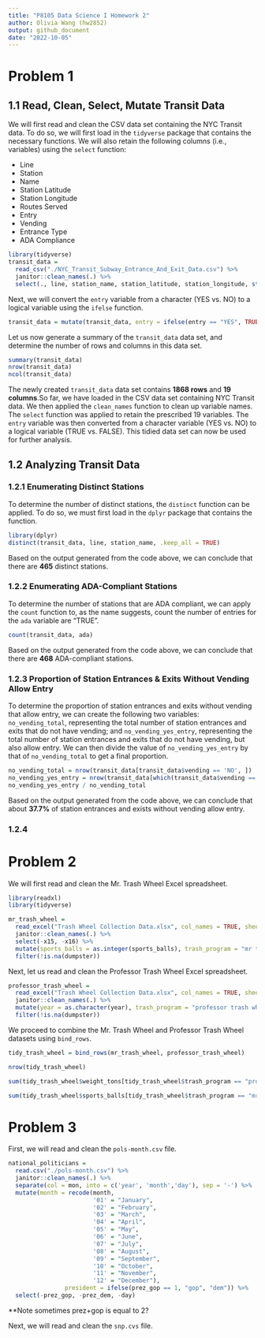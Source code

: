 ```yaml
---
title: "P8105 Data Science I Homework 2"
author: Olivia Wang (hw2852)
output: github_document
date: "2022-10-05"
---
```


# Problem 1 

## 1.1 Read, Clean, Select, Mutate Transit Data

We will first read and clean the CSV data set containing the NYC Transit data. To do so, we will first load in the `tidyverse` package that contains the necessary functions. We will also retain the following columns (i.e., variables) using the `select` function: 

* Line
* Station
* Name
* Station Latitude
* Station Longitude
* Routes Served
* Entry
* Vending
* Entrance Type
* ADA Compliance

```r
library(tidyverse)
transit_data = 
  read_csv("./NYC_Transit_Subway_Entrance_And_Exit_Data.csv") %>% 
  janitor::clean_names(.) %>% 
  select(., line, station_name, station_latitude, station_longitude, starts_with("route"), entry, vending, entrance_type, ada)
```

Next, we will convert the `entry` variable from a character (YES vs. NO) to a logical variable using the `ifelse` function. 
```r
transit_data = mutate(transit_data, entry = ifelse(entry == "YES", TRUE, FALSE))
```

Let us now generate a summary of the `transit_data` data set, and determine the number of rows and columns in this data set. 
```r
summary(transit_data)
nrow(transit_data)
ncol(transit_data)
```

The newly created `transit_data` data set contains __1868 rows__ and __19 columns__.So far, we have loaded in the CSV data set containing NYC Transit data. We then applied the `clean_names` function to clean up variable names. The `select` function was applied to retain the prescribed 19 variables. The `entry` variable was then converted from a character variable (YES vs. NO) to a logical variable (TRUE vs. FALSE). This tidied data set can now be used for further analysis. 


## 1.2 Analyzing Transit Data

### 1.2.1 Enumerating Distinct Stations

To determine the number of distinct stations, the `distinct` function can be applied. To do so, we must first load in the `dplyr` package that contains the function. 
```r
library(dplyr)
distinct(transit_data, line, station_name, .keep_all = TRUE)
```

Based on the output generated from the code above, we can conclude that there are __465__ distinct stations. 

### 1.2.2 Enumerating ADA-Compliant Stations

To determine the number of stations that are ADA compliant, we can apply the `count` function to, as the name suggests, count the number of entries for the `ada` variable are "TRUE". 

```r
count(transit_data, ada)
```

Based on the output generated from the code above, we can conclude that there are __468__ ADA-compliant stations. 

### 1.2.3 Proportion of Station Entrances & Exits Without Vending Allow Entry

To determine the proportion of station entrances and exits without vending that allow entry, we can create the following two variables: `no_vending_total`, representing the total number of station entrances and exits that do not have vending; and `no_vending_yes_entry`, representing the total number of station entrances and exits that do not have vending, but also allow entry. We can then divide the value of `no_vending_yes_entry` by that of `no_vending_total` to get a final proportion. 

```r
no_vending_total = nrow(transit_data[transit_data$vending == 'NO', ])
no_vending_yes_entry = nrow(transit_data[which(transit_data$vending == 'NO' & transit_data$entry == TRUE), ])
no_vending_yes_entry / no_vending_total

```
Based on the output generated from the code above, we can conclude that about __37.7%__ of station entrances and exists without vending allow entry. 

### 1.2.4

# Problem 2

We will first read and clean the Mr. Trash Wheel Excel spreadsheet. 

```r
library(readxl)
library(tidyverse)
```
```r
mr_trash_wheel = 
  read_excel("Trash Wheel Collection Data.xlsx", col_names = TRUE, sheet = 1, skip = 1) %>%
  janitor::clean_names(.) %>% 
  select(-x15, -x16) %>% 
  mutate(sports_balls = as.integer(sports_balls), trash_program = "mr trash wheel") %>% 
  filter(!is.na(dumpster))
```

Next, let us read and clean the Professor Trash Wheel Excel spreadsheet. 
```r
professor_trash_wheel = 
  read_excel("Trash Wheel Collection Data.xlsx", col_names = TRUE, sheet = 2, skip = 1) %>%
  janitor::clean_names(.) %>%
  mutate(year = as.character(year), trash_program = "professor trash wheel") %>% 
  filter(!is.na(dumpster))
```

We proceed to combine the Mr. Trash Wheel and Professor Trash Wheel datasets using `bind_rows`.

```r
tidy_trash_wheel = bind_rows(mr_trash_wheel, professor_trash_wheel)
```

```r
nrow(tidy_trash_wheel)
```
```r
sum(tidy_trash_wheel$weight_tons[tidy_trash_wheel$trash_program == "professor trash wheel"], na.rm = TRUE)
```

```r
sum(tidy_trash_wheel$sports_balls[tidy_trash_wheel$trash_program == "mr trash wheel" & tidy_trash_wheel$year == "2020"], na.rm = TRUE)
```

# Problem 3

First, we will read and clean the `pols-month.csv` file. 
```r
national_politicians = 
  read.csv("./pols-month.csv") %>% 
  janitor::clean_names(.) %>% 
  separate(col = mon, into = c('year', 'month','day'), sep = '-') %>%
  mutate(month = recode(month,
                        '01' = "January",
                        '02' = "February",
                        '03' = "March",
                        '04' = "April",
                        '05' = "May",
                        '06' = "June",
                        '07' = "July",
                        '08' = "August",
                        '09' = "September",
                        '10' = "October",
                        '11' = "November",
                        '12' = "December"), 
                president = ifelse(prez_gop == 1, "gop", "dem")) %>% 
  select(-prez_gop, -prez_dem, -day)

```

**Note sometimes prez+gop is equal to 2?

Next, we will read and clean the `snp.cvs` file. 
```r

```

